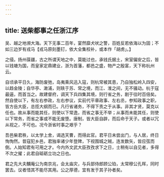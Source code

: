 ```yaml
---
---
---
```

title: 送柴都事之任浙江序
---



吴、越之地濒大海。天下无事二百年，宴然靡犬吠之警，百姓反若依海以为固；不如三边岁有戎马【戎马原刻墨钉，依大全集校补，或本作「胡虏」。】

之侵。扬州葆疆，古之所谓天地之中，莫能过也，承钱氏据土，宋室偏安之后，皆以钱塘为国，而皇家定鼎建业，浙为首藩，都邑之盛，物产之殷富，天下称杭州云。

自顷承平日久，海防废弛，岛夷乘风迅入寇，则杭常被其患，乃自独松岭入四安，以趋金陵；自华亭、澉浦，则轶于苏、常之境，而江、淮之间，无不骚动。杭于寇最逼，而首当之。故建督府，调天下兵四集其境，则行省之务，剧于往时百倍矣。然自使以下，有左右参政，左右参议，实前代平章政事、左右丞，参知政事之职，皆方岳大臣，总揽大纲而已。凡行省诸务，不得下责之于从事。非其才贤，莫克以任也。故从事而能其任，则使以下常逸，而省之事无不举；从事而未能其任，则使以下常务，而省之事或不能无废堕。唐制，皆大臣自辟，而后命于天子。或者以冗从视之，不可也。况今浙省时事之艰乎？

吾邑柴君秩，以太学上舍，谒选天曹，而得此官。君平日未尝出门，与人居，终日恂恂然。昔寇犯乡邑，君独率诸少年登陴，下视围城之贼，连发数矢，皆应弦而倒。人始知君有可用之才。今内外文武大臣孜孜求下之日，士稍有以自见者，多得不次之擢；此君自砥砺立功之日也。

君之先大夫黼庵公为南京兆，会太庙灾，与兵部侍郎顾公珀，太常穆公孔晖，同时罢去。议者惜其不能尽其用。公之厚德，宜有发于其子孙者矣。